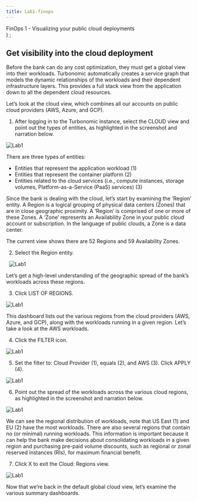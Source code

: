 ```yaml
---
title: Lab1-finops
---
```

  <span>
    FinOps 1 - Visualizing your public cloud deployments <br />
  </span>
)
;


## Get visibility into the cloud deployment
Before the bank can do any cost optimization, they must get a global view into their workloads. Turbonomic automatically creates a service graph that models the dynamic relationships of the workloads and their dependent infrastructure layers. This provides a full stack view from the application down to all the dependent cloud resources.

Let’s look at the cloud view, which combines all our accounts on public cloud providers (AWS, Azure, and GCP).

1. After logging in to the Turbonomic instance, select the CLOUD view and point out the types of entities, as highlighted in the screenshot and narration below.

![Lab1](images/FinOps1.png)

There are three types of entities:

- Entities that represent the application workload (1)
- Entities that represent the container platform (2)
- Entities related to the cloud services (i.e., compute instances, storage volumes, Platform-as-a-Service (PaaS) services) (3)

Since the bank is dealing with the cloud, let’s start by examining the ‘Region’ entity. A Region is a logical grouping of physical data centers (Zones) that are in close geographic proximity. A ‘Region’ is comprised of one or more of these Zones. A ‘Zone’ represents an Availability Zone in your public cloud account or subscription. In the language of public clouds, a Zone is a data center.

The current view shows there are 52 Regions and 59 Availability Zones.


2. Select the Region entity.

 
![Lab1](images/FinOps2.png)


Let’s get a high-level understanding of the geographic spread of the bank’s workloads across these regions.

3. Click LIST OF REGIONS. 


![Lab1](images/FinOps3.png)


This dashboard lists out the various regions from the cloud providers (AWS, Azure, and GCP), along with the workloads running in a given region. Let’s take a look at the AWS workloads.

4. Click the FILTER icon. 

![Lab1](images/f-1.1.4.png)

5. Set the filter to: Cloud Provider (1), equals (2), and AWS (3). Click APPLY (4). 

![Lab1](images/FinOps4.png)

6. Point out the spread of the workloads across the various cloud regions, as highlighted in the screenshot and narration below. 

![Lab1](images/FinOps5.png)

We can see the regional distribution of workloads, note that US East (1) and EU (2) have the most workloads. There are also several regions that contain no (or minimal) running workloads. This information is important because it can help the bank make decisions about consolidating workloads in a given region and purchasing pre-paid volume discounts, such as regional or zonal reserved instances (RIs), for maximum financial benefit.

7. Click X to exit the Cloud: Regions view. 

![Lab1](images/f-1.1.7.png)

Now that we’re back in the default global cloud view, let’s examine the various summary dashboards.
